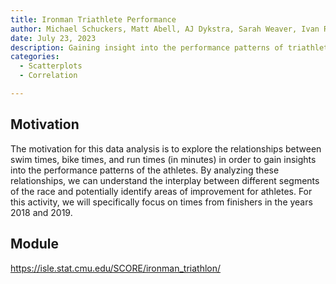 ```yaml
---
title: Ironman Triathlete Performance
author: Michael Schuckers, Matt Abell, AJ Dykstra, Sarah Weaver, Ivan Ramler, and Robin Lock
date: July 23, 2023
description: Gaining insight into the performance patterns of triathletes by exploring the relationships between swimming, biking, and running times.
categories:
  - Scatterplots
  - Correlation

---
```


## Motivation

The motivation for this data analysis is to explore the relationships between swim times, bike times, and run times (in minutes) in order to gain insights into the performance patterns of the athletes. By analyzing these relationships, we can understand the interplay between different segments of the race and potentially identify areas of improvement for athletes. For this activity, we will specifically focus on times from finishers in the years 2018 and 2019.

## Module

[https://isle.stat.cmu.edu/SCORE/ironman_triathlon/](https://isle.stat.cmu.edu/SCORE/ironman_triathlon/)
